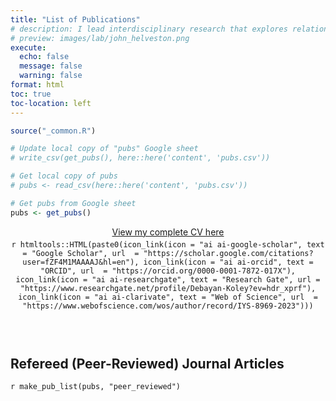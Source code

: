 ```yaml
---
title: "List of Publications"
# description: I lead interdisciplinary research that explores relationships between technological change and factors that shape it, such as consumer behavior, market dynamics, and policy. I apply a systems engineering perspective to better understand these relationships and to inform policy, with an emphasis on accelerating transitions to cleaner technologies. I have expertise in choice modeling, survey design, programming in R, China, and the global electric vehicle industry.
# preview: images/lab/john_helveston.png
execute: 
  echo: false
  message: false
  warning: false
format: html 
toc: true
toc-location: left
---
```


<!-- Remove margin under list items -->

```{=html}
<style>
ol {
    margin-bottom: 5px;
}
p {
  margin: 5px 0 0 0;
}
</style>
```

```r
source("_common.R")

# Update local copy of "pubs" Google sheet
# write_csv(get_pubs(), here::here('content', 'pubs.csv'))

# Get local copy of pubs
# pubs <- read_csv(here::here('content', 'pubs.csv'))

# Get pubs from Google sheet
pubs <- get_pubs()
```

<center>

<a href="Debayan_Koley_CV.pdf" target="_blank" rel="noopener">View my complete CV here</a>

`r htmltools::HTML(paste0(icon_link(icon = "ai ai-google-scholar", text = "Google Scholar", url  = "https://scholar.google.com/citations?user=fZF4M1MAAAAJ&hl=en"), icon_link(icon = "ai ai-orcid", text = "ORCID", url  = "https://orcid.org/0000-0001-7872-017X"), icon_link(icon = "ai ai-researchgate", text = "Research Gate", url = "https://www.researchgate.net/profile/Debayan-Koley?ev=hdr_xprf"), icon_link(icon = "ai ai-clarivate", text = "Web of Science", url  = "https://www.webofscience.com/wos/author/record/IYS-8969-2023")))`

<br>

<!-- <u>Underline</u> indicates advisee; * graduate student, **undergraduate student -->

</center>

<br>

## Refereed (Peer-Reviewed) Journal Articles

`r make_pub_list(pubs, "peer_reviewed")`

<!-- ## Refereed Articles in Conference Proceedings -->

<!-- `r make_pub_list(pubs, "conference")` -->

<!-- ## Working Papers & Papers Under Review -->

<!-- `r make_pub_list(pubs, "working")` -->

<!-- ## Magazine Publications -->

<!-- `r make_pub_list(pubs, "magazine")` -->

<!-- ## Books and Book Chapters -->

<!-- `r make_pub_list(pubs, "book")` -->

<!-- ## Magazine Publications -->

<!-- `r make_pub_list(pubs, "magazine")` -->

<!-- ## Opinion Editorials -->

<!-- `r make_pub_list(pubs, "oped")` -->

<!-- ## Other -->

<!-- `r make_pub_list(pubs, "other")` -->

<!-- ## Theses -->

<!-- `r make_pub_list(pubs, "theses")` -->

<!-- ## Student Theses -->

<!-- <aside>Theses by students advised by Helveston</aside> -->

<!-- `r make_pub_list(pubs, "theses_student")` -->

<!-- ## Software -->

<!-- `r make_pub_list(pubs, "software")` -->

<!-- ## Media Coverage -->

<!-- `r make_media_list()` -->
